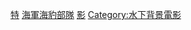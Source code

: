 [[Category:美國海軍題材電影|特]]
[[Category:美軍特種部隊題材電影|海軍海豹部隊]]
[[Category:美國海軍海豹部隊題材作品|影]]
[[Category:水下背景電影|Category:水下背景電影]]